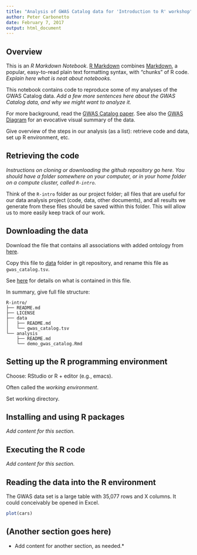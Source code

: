 ```yaml
---
title: "Analysis of GWAS Catalog data for 'Introduction to R' workshop"
author: Peter Carbonetto
date: February 7, 2017
output: html_document
---
```


## Overview

This is an *R Markdown Notebook*.
[R Markdown](http://r4ds.had.co.nz/r-markdown.html) combines
[Markdown](http://daringfireball.net/projects/markdown), a popular,
easy-to-read plain text formatting syntax, with "chunks" of R
code. *Explain here what is neat about notebooks.*

This notebook contains code to reproduce some of my analyses of the
GWAS Catalog data. *Add a few more sentences here about the GWAS
Catalog data, and why we might want to analyze it.*

For more background, read the [GWAS Catalog
paper](http://doi.org/10.1093/nar/gkt1229). See also the [GWAS
Diagram](http://www.ebi.ac.uk/gwas/diagram) for an evocative visual
summary of the data.

Give overview of the steps in our analysis (as a list): retrieve code
and data, set up R environment, etc.

## Retrieving the code

*Instructions on cloning or downloading the github repository go
here. You should have a folder somewhere on your computer, or in your
home folder on a compute cluster, called `R-intro`.*

Think of the `R-intro` folder as our project folder; all files that are
useful for our data analysis project (code, data, other documents),
and all results we generate from these files should be saved within
this folder. This will allow us to more easily keep track of our
work.

## Downloading the data

Download the file that contains all associations with added ontology
from [here](http://www.ebi.ac.uk/gwas/api/search/downloads/alternative).

Copy this file to [data](data) folder in git repository, and rename
this file as `gwas_catalog.tsv`.

See [here](https://www.ebi.ac.uk/gwas/docs/fileheaders) for details on
what is contained in this file.

In summary, give full file structure:

```
R-intro/
├── README.md
├── LICENSE
├── data
│   ├── README.md
│   └── gwas_catalog.tsv
└── analysis
    ├── README.md
    └── demo_gwas_catalog.Rmd
```

## Setting up the R programming environment

Choose: RStudio or R + editor (e.g., emacs).

Often called the *working environment*.

Set working directory.

## Installing and using R packages

*Add content for this section.*

## Executing the R code

*Add content for this section.*

## Reading the data into the R environment

The GWAS data set is a large table with 35,077 rows and X columns. It
could conceivably be opened in Excel.

```r
plot(cars)
```

## (Another section goes here)

* Add content for another section, as needed.*

